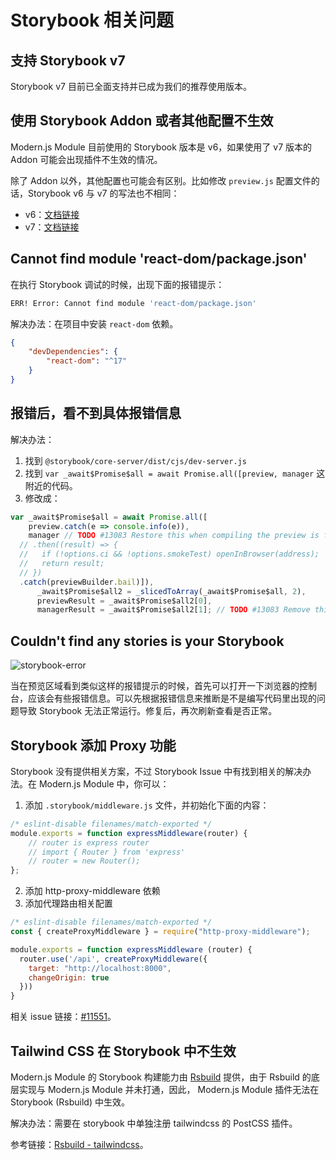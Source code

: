 # Storybook 相关问题


<BuildStorybookFAQ />

## 支持 Storybook v7

Storybook v7 目前已全面支持并已成为我们的推荐使用版本。

## 使用 Storybook Addon 或者其他配置不生效

Modern.js Module 目前使用的 Storybook 版本是 v6，如果使用了 v7 版本的 Addon 可能会出现插件不生效的情况。

除了 Addon 以外，其他配置也可能会有区别。比如修改 `preview.js` 配置文件的话，Storybook v6 与 v7 的写法也不相同：

- v6：[文档链接](https://storybook.js.org/docs/6.5/react/writing-stories/decorators#global-decorators)
- v7：[文档链接](https://storybook.js.org/docs/react/writing-stories/decorators#global-decorators)

## Cannot find module 'react-dom/package.json'

在执行 Storybook 调试的时候，出现下面的报错提示：

```bash
ERR! Error: Cannot find module 'react-dom/package.json'
```

解决办法：在项目中安装 `react-dom` 依赖。

``` json
{
    "devDependencies": {
        "react-dom": "^17"
    }
}
```

## 报错后，看不到具体报错信息

解决办法：

1. 找到 `@storybook/core-server/dist/cjs/dev-server.js`
2. 找到 `var _await$Promise$all = await Promise.all([preview, manager` 这附近的代码。
3. 修改成：

``` js
var _await$Promise$all = await Promise.all([
    preview.catch(e => console.info(e)),
    manager // TODO #13083 Restore this when compiling the preview is fast enough
  // .then((result) => {
  //   if (!options.ci && !options.smokeTest) openInBrowser(address);
  //   return result;
  // })
  .catch(previewBuilder.bail)]),
      _await$Promise$all2 = _slicedToArray(_await$Promise$all, 2),
      previewResult = _await$Promise$all2[0],
      managerResult = _await$Promise$all2[1]; // TODO #13083 Remove this when compiling the preview is fast enough
```

## Couldn't find any stories is your Storybook

![storybook-error](https://lf3-static.bytednsdoc.com/obj/eden-cn/shylnyhaeh7uldvivhn/screenshot-20230703-162111.png)

当在预览区域看到类似这样的报错提示的时候，首先可以打开一下浏览器的控制台，应该会有些报错信息。可以先根据报错信息来推断是不是编写代码里出现的问题导致 Storybook 无法正常运行。修复后，再次刷新查看是否正常。

## Storybook 添加 Proxy 功能

Storybook 没有提供相关方案，不过 Storybook Issue 中有找到相关的解决办法。在 Modern.js Module 中，你可以：

1. 添加 `.storybook/middleware.js` 文件，并初始化下面的内容：

``` js
/* eslint-disable filenames/match-exported */
module.exports = function expressMiddleware(router) {
    // router is express router
    // import { Router } from 'express'
    // router = new Router();
};
```

2. 添加 http-proxy-middleware 依赖
3. 添加代理路由相关配置

``` js
/* eslint-disable filenames/match-exported */
const { createProxyMiddleware } = require("http-proxy-middleware");

module.exports = function expressMiddleware (router) {
  router.use('/api', createProxyMiddleware({
    target: "http://localhost:8000",
    changeOrigin: true
  }))
}
```

相关 issue 链接：[#11551](https://github.com/storybookjs/storybook/issues/11551)。

## Tailwind CSS 在 Storybook 中不生效

Modern.js Module 的 Storybook 构建能力由 [Rsbuild](https://rsbuild.dev/) 提供，由于 Rsbuild 的底层实现与 Modern.js Module 并未打通，因此， Modern.js Module 插件无法在 Storybook (Rsbuild) 中生效。

解决办法：需要在 storybook 中单独注册 tailwindcss 的 PostCSS 插件。

参考链接：[Rsbuild - tailwindcss](https://rsbuild.dev/zh/guide/basic/tailwindcss#%E9%85%8D%E7%BD%AE-postcss)。
